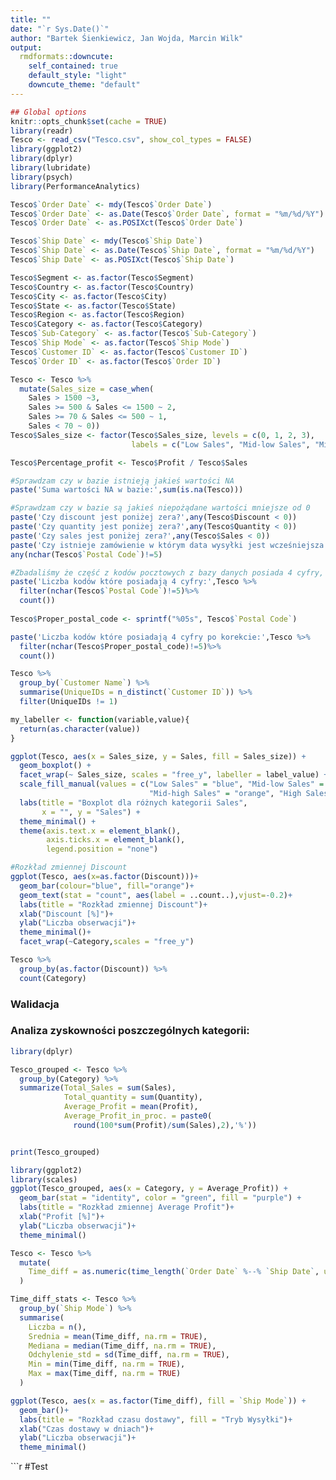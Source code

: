 ```yaml
---
title: ""
date: "`r Sys.Date()`"
author: "Bartek Śienkiewicz, Jan Wojda, Marcin Wilk"
output:
  rmdformats::downcute:
    self_contained: true
    default_style: "light"
    downcute_theme: "default"
---
```


```r
## Global options
knitr::opts_chunk$set(cache = TRUE)
library(readr)
Tesco <- read_csv("Tesco.csv", show_col_types = FALSE)
library(ggplot2)
library(dplyr)
library(lubridate)
library(psych)
library(PerformanceAnalytics)
```

```r
Tesco$`Order Date` <- mdy(Tesco$`Order Date`)
Tesco$`Order Date` <- as.Date(Tesco$`Order Date`, format = "%m/%d/%Y")
Tesco$`Order Date` <- as.POSIXct(Tesco$`Order Date`)

Tesco$`Ship Date` <- mdy(Tesco$`Ship Date`)
Tesco$`Ship Date` <- as.Date(Tesco$`Ship Date`, format = "%m/%d/%Y")
Tesco$`Ship Date` <- as.POSIXct(Tesco$`Ship Date`)

Tesco$Segment <- as.factor(Tesco$Segment)
Tesco$Country <- as.factor(Tesco$Country)
Tesco$City <- as.factor(Tesco$City)
Tesco$State <- as.factor(Tesco$State)
Tesco$Region <- as.factor(Tesco$Region)
Tesco$Category <- as.factor(Tesco$Category)
Tesco$`Sub-Category` <- as.factor(Tesco$`Sub-Category`)
Tesco$`Ship Mode` <- as.factor(Tesco$`Ship Mode`)
Tesco$`Customer ID` <- as.factor(Tesco$`Customer ID`)
Tesco$`Order ID` <- as.factor(Tesco$`Order ID`)

Tesco <- Tesco %>%
  mutate(Sales_size = case_when(
    Sales > 1500 ~3,
    Sales >= 500 & Sales <= 1500 ~ 2,
    Sales >= 70 & Sales <= 500 ~ 1,
    Sales < 70 ~ 0))
Tesco$Sales_size <- factor(Tesco$Sales_size, levels = c(0, 1, 2, 3),
                           labels = c("Low Sales", "Mid-low Sales", "Mid-high Sales", "High Sales"))

Tesco$Percentage_profit <- Tesco$Profit / Tesco$Sales
```

```r
#Sprawdzam czy w bazie istnieją jakieś wartości NA
paste('Suma wartości NA w bazie:',sum(is.na(Tesco)))

#Sprawdzam czy w bazie są jakieś niepożądane wartości mniejsze od 0
paste('Czy discount jest poniżej zera?',any(Tesco$Discount < 0))
paste('Czy quantity jest poniżej zera?',any(Tesco$Quantity < 0))
paste('Czy sales jest poniżej zera?',any(Tesco$Sales < 0))
paste('Czy istnieje zamówienie w którym data wysyłki jest wcześniejsza od daty złożenia zamówienia?',any(difftime(Tesco$`Ship Date`, Tesco$`Order Date`, units = 'days') < 0))
any(nchar(Tesco$`Postal Code`)!=5)

#Zbadaliśmy że część z kodów pocztowych z bazy danych posiada 4 cyfry, podczas gdy wszystkie kody pocztowe w USA powinny mieć 5 cyfr. Przyczyną tego stabu rzeczy jest pobranie danych z formatu .xls który dla wartości liczbowych usuwa 0 z początku ciągu.
paste('Liczba kodów które posiadają 4 cyfry:',Tesco %>%
  filter(nchar(Tesco$`Postal Code`)!=5)%>%
  count())
  
Tesco$Proper_postal_code <- sprintf("%05s", Tesco$`Postal Code`)

paste('Liczba kodów które posiadają 4 cyfry po korekcie:',Tesco %>%
  filter(nchar(Tesco$Proper_postal_code)!=5)%>%
  count())

Tesco %>%
  group_by(`Customer Name`) %>%
  summarise(UniqueIDs = n_distinct(`Customer ID`)) %>%
  filter(UniqueIDs != 1)
```

```r
my_labeller <- function(variable,value){
  return(as.character(value))
}

ggplot(Tesco, aes(x = Sales_size, y = Sales, fill = Sales_size)) +
  geom_boxplot() +
  facet_wrap(~ Sales_size, scales = "free_y", labeller = label_value) +  
  scale_fill_manual(values = c("Low Sales" = "blue", "Mid-low Sales" = "green",
                               "Mid-high Sales" = "orange", "High Sales" = "red")) +
  labs(title = "Boxplot dla różnych kategorii Sales",
       x = "", y = "Sales") +
  theme_minimal() +
  theme(axis.text.x = element_blank(),
        axis.ticks.x = element_blank(),
        legend.position = "none")
```

```r
#Rozkład zmiennej Discount
ggplot(Tesco, aes(x=as.factor(Discount)))+
  geom_bar(colour="blue", fill="orange")+
  geom_text(stat = "count", aes(label = ..count..),vjust=-0.2)+
  labs(title = "Rozkład zmiennej Discount")+
  xlab("Discount [%]")+
  ylab("Liczba obserwacji")+
  theme_minimal()+
  facet_wrap(~Category,scales = "free_y")

Tesco %>% 
  group_by(as.factor(Discount)) %>%
  count(Category)
```

### Walidacja

### Analiza zyskowności poszczególnych kategorii:

```r
library(dplyr)

Tesco_grouped <- Tesco %>%
  group_by(Category) %>%
  summarize(Total_Sales = sum(Sales),
            Total_quantity = sum(Quantity),
            Average_Profit = mean(Profit),
            Average_Profit_in_proc. = paste0(
              round(100*sum(Profit)/sum(Sales),2),'%'))


print(Tesco_grouped)

library(ggplot2)
library(scales)
ggplot(Tesco_grouped, aes(x = Category, y = Average_Profit)) +
  geom_bar(stat = "identity", color = "green", fill = "purple") +
  labs(title = "Rozkład zmiennej Average Profit")+
  xlab("Profit [%]")+
  ylab("Liczba obserwacji")+
  theme_minimal()
```


```r
Tesco <- Tesco %>%
  mutate(
    Time_diff = as.numeric(time_length(`Order Date` %--% `Ship Date`, unit = "day"))
  )

Time_diff_stats <- Tesco %>%
  group_by(`Ship Mode`) %>%
  summarise(
    Liczba = n(),
    Srednia = mean(Time_diff, na.rm = TRUE),
    Mediana = median(Time_diff, na.rm = TRUE),
    Odchylenie_std = sd(Time_diff, na.rm = TRUE),
    Min = min(Time_diff, na.rm = TRUE),
    Max = max(Time_diff, na.rm = TRUE)
  )

ggplot(Tesco, aes(x = as.factor(Time_diff), fill = `Ship Mode`)) +
  geom_bar()+
  labs(title = "Rozkład czasu dostawy", fill = "Tryb Wysyłki")+
  xlab("Czas dostawy w dniach")+
  ylab("Liczba obserwacji")+
  theme_minimal()
```

```r
#Test
